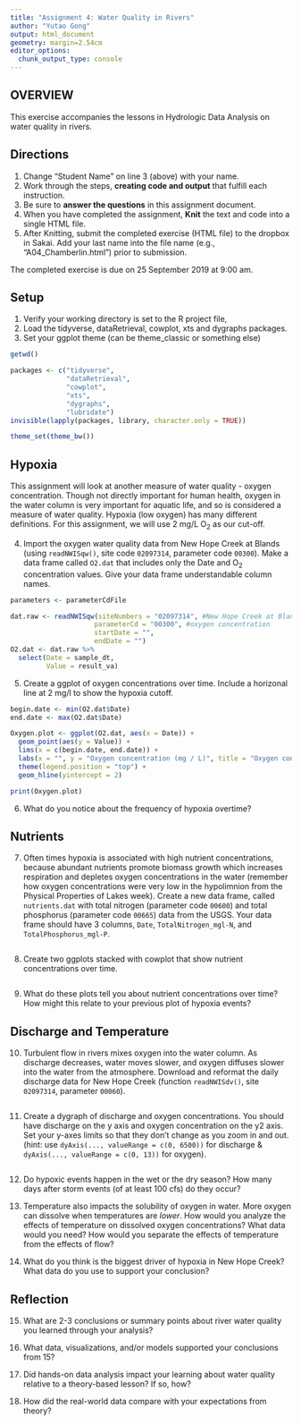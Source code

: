 ```yaml
---
title: "Assignment 4: Water Quality in Rivers"
author: "Yutao Gong"
output: html_document
geometry: margin=2.54cm
editor_options: 
  chunk_output_type: console
---
```


## OVERVIEW

This exercise accompanies the lessons in Hydrologic Data Analysis on water quality in rivers.

## Directions
1. Change "Student Name" on line 3 (above) with your name.
3. Work through the steps, **creating code and output** that fulfill each instruction.
4. Be sure to **answer the questions** in this assignment document.
6. When you have completed the assignment, **Knit** the text and code into a single HTML file.
8. After Knitting, submit the completed exercise (HTML file) to the dropbox in Sakai. Add your last name into the file name (e.g., "A04_Chamberlin.html") prior to submission.

The completed exercise is due on 25 September 2019 at 9:00 am.

## Setup

1. Verify your working directory is set to the R project file, 
2. Load the tidyverse, dataRetrieval, cowplot, xts and dygraphs packages. 
3. Set your ggplot theme (can be theme_classic or something else)

```r
getwd()

packages <- c("tidyverse", 
              "dataRetrieval", 
              "cowplot", 
              "xts",
              "dygraphs", 
              "lubridate")
invisible(lapply(packages, library, character.only = TRUE)) 

theme_set(theme_bw())
```

## Hypoxia

This assignment will look at another measure of water quality - oxygen concentration. Though not directly important for human health, oxygen in the water column is very important for aquatic life, and so is considered a measure of water quality. Hypoxia (low oxygen) has many different definitions. For this assignment, we will use 2 mg/L O~2~ as our cut-off.


4. Import the oxygen water quality data from New Hope Creek at Blands (using `readNWISqw()`, site code `02097314`, parameter code `00300`). Make a data frame called `O2.dat` that includes only the Date and O~2~ concentration values. Give your data frame understandable column names.

```r
parameters <- parameterCdFile

dat.raw <- readNWISqw(siteNumbers = "02097314", #New Hope Creek at Blands
                     parameterCd = "00300", #oxygen concentration
                     startDate = "",
                     endDate = "")
O2.dat <- dat.raw %>%
  select(Date = sample_dt, 
         Value = result_va)
```

5. Create a ggplot of oxygen concentrations over time. Include a horizonal line at 2 mg/l to show the hypoxia cutoff. 

```r
begin.date <- min(O2.dat$Date)
end.date <- max(O2.dat$Date)

Oxygen.plot <- ggplot(O2.dat, aes(x = Date)) +
  geom_point(aes(y = Value)) +
  lims(x = c(begin.date, end.date)) +
  labs(x = "", y = "Oxygen concentration (mg / L)", title = "Oxygen concentration over time") +
  theme(legend.position = "top") +
  geom_hline(yintercept = 2)

print(Oxygen.plot)
```

6. What do you notice about the frequency of hypoxia overtime?

> 

## Nutrients

7. Often times hypoxia is associated with high nutrient concentrations, because abundant nutrients promote biomass growth which increases respiration and depletes oxygen concentrations in the water (remember how oxygen concentrations were very low in the hypolimnion from the Physical Properties of Lakes week). Create a new data frame, called `nutrients.dat` with total nitrogen (parameter code `00600`) and total phosphorus (parameter code `00665`) data from the USGS. Your data frame should have 3 columns, `Date`, `TotalNitrogen_mgl-N`, and `TotalPhosphorus_mgl-P`. 


```r

```

8. Create two ggplots stacked with cowplot that show nutrient concentrations over time.

```r

```

9. What do these plots tell you about nutrient concentrations over time? How might this relate to your previous plot of hypoxia events?

> 

## Discharge and Temperature

10. Turbulent flow in rivers mixes oxygen into the water column. As discharge decreases, water moves slower, and oxygen diffuses slower into the water from the atmosphere. Download and reformat the daily discharge data for New Hope Creek (function `readNWISdv()`, site `02097314`, parameter `00060`). 

```r

```

11. Create a dygraph of discharge and oxygen concentrations. You should have discharge on the y axis and oxygen concentration on the y2 axis. Set your y-axes limits so that they don't change as you zoom in and out. (hint: use `dyAxis(..., valueRange = c(0, 6500))` for discharge & `dyAxis(..., valueRange = c(0, 13))` for oxygen).
```r

```

12. Do hypoxic events happen in the wet or the dry season? How many days after storm events (of at least 100 cfs) do they occur? 

> 

13. Temperature also impacts the solubility of oxygen in water. More oxygen can dissolve when temperatures are *lower*. How would you analyze the effects of temperature on dissolved oxygen concentrations? What data would you need? How would you separate the effects of temperature from the effects of flow?

> 

14. What do you think is the biggest driver of hypoxia in New Hope Creek? What data do you use to support your conclusion?

> 

## Reflection
15. What are 2-3 conclusions or summary points about river water quality you learned through your analysis?

>

16. What data, visualizations, and/or models supported your conclusions from 15?

> 

17. Did hands-on data analysis impact your learning about water quality relative to a theory-based lesson? If so, how?

>

18.	How did the real-world data compare with your expectations from theory?

>
